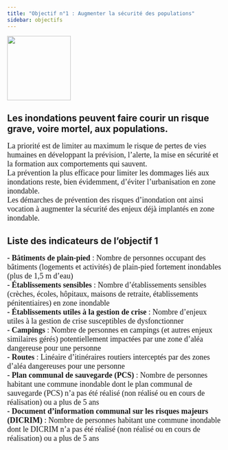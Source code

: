 ```yaml
---
title: "Objectif n°1 : Augmenter la sécurité des populations"
sidebar: objectifs
---
```


<img src="images/Objectif1.png" height="150px" width="148px" align="center" style="float:center; margin-right:1000px;"/>

## Les inondations peuvent faire courir un risque grave, voire mortel, aux populations.

<p align="justify">

<font size="4.5px" face="calibri"> La priorité est de limiter au maximum le risque de pertes de vies humaines en développant la prévision, l'alerte, la mise en sécurité et la formation aux comportements qui sauvent.</br> La prévention la plus efficace pour limiter les dommages liés aux inondations reste, bien évidemment, d'éviter l'urbanisation en zone inondable. </br> Les démarches de prévention des risques d'inondation ont ainsi vocation à augmenter la sécurité des enjeux déjà implantés en zone inondable. </font>

</p>

## Liste des indicateurs de l'objectif 1

<p align="justify">

<font size="4.5px" face="calibri"> <b>- Bâtiments de plain-pied</b> : Nombre de personnes occupant des bâtiments (logements et activités) de plain-pied fortement inondables (plus de 1,5 m d’eau) <br/> <b>- Établissements sensibles</b> : Nombre d’établissements sensibles (crèches, écoles, hôpitaux, maisons de retraite, établissements pénitentiaires) en zone inondable <br/> <b>- Établissements utiles à la gestion de crise</b> : Nombre d’enjeux utiles à la gestion de crise susceptibles de dysfonctionner <br/> <b>- Campings </b> : Nombre de personnes en campings (et autres enjeux similaires gérés) potentiellement impactées par une zone d’aléa dangereuse pour une personne <br/> <b>- Routes</b> : Linéaire d’itinéraires routiers interceptés par des zones d’aléa dangereuses pour une personne <br/> <b>- Plan communal de sauvegarde (PCS)</b> : Nombre de personnes habitant une commune inondable dont le plan communal de sauvegarde (PCS) n’a pas été réalisé (non réalisé ou en cours de réalisation) ou a plus de 5 ans <br/> <b>- Document d'information communal sur les risques majeurs (DICRIM)</b> : Nombre de personnes habitant une commune inondable dont le DICRIM n’a pas été réalisé (non réalisé ou en cours de réalisation) ou a plus de 5 ans <br/>

</font>

</p>
